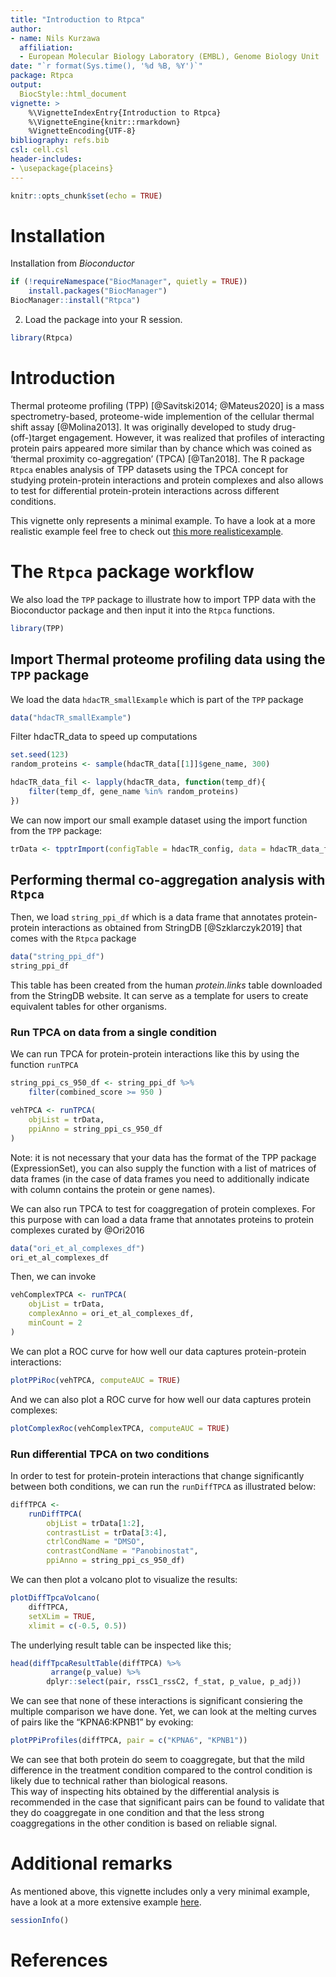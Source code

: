 ```yaml
---
title: "Introduction to Rtpca"
author:
- name: Nils Kurzawa
  affiliation: 
  - European Molecular Biology Laboratory (EMBL), Genome Biology Unit
date: "`r format(Sys.time(), '%d %B, %Y')`"
package: Rtpca
output:
  BiocStyle::html_document 
vignette: >
    %\VignetteIndexEntry{Introduction to Rtpca}
    %\VignetteEngine{knitr::rmarkdown}
    %VignetteEncoding{UTF-8}
bibliography: refs.bib
csl: cell.csl
header-includes: 
- \usepackage{placeins}
---
```


```r
knitr::opts_chunk$set(echo = TRUE)
```

# Installation

Installation from *Bioconductor*
```r
if (!requireNamespace("BiocManager", quietly = TRUE))
    install.packages("BiocManager")
BiocManager::install("Rtpca")
```

2. Load the package into your R session.
```r
library(Rtpca)
```

# Introduction

Thermal proteome profiling (TPP) [@Savitski2014; @Mateus2020] is a mass
spectrometry-based, proteome-wide implemention of the cellular thermal shift
assay [@Molina2013]. It was originally developed to study drug-(off-)target
engagement. However, it was realized that profiles of interacting protein 
pairs appeared more similar than by chance which was coined as 
'thermal proximity co-aggregation' (TPCA) [@Tan2018]. The R package `Rtpca`
enables analysis of TPP datasets using the TPCA concept for studying
protein-protein interactions and protein complexes and also allows to test for
differential protein-protein interactions across different conditions.         

This vignette only represents a minimal example. To have a look at a more
realistic example feel free to check out [this more realisticexample](https://github.com/nkurzaw/Rtpca_analysis/blob/master/Becher_et_al_reanalysis.pdf).

# The `Rtpca` package workflow

We also load the `TPP` package to illustrate how to import TPP data with the
Bioconductor package and then input it into the `Rtpca` functions.
```r
library(TPP)
```

## Import Thermal proteome profiling data using the `TPP` package

We load the data `hdacTR_smallExample` which is part of the `TPP` package
```r
data("hdacTR_smallExample")
```

Filter hdacTR_data to speed up computations
```r
set.seed(123)
random_proteins <- sample(hdacTR_data[[1]]$gene_name, 300)
```

```r
hdacTR_data_fil <- lapply(hdacTR_data, function(temp_df){
    filter(temp_df, gene_name %in% random_proteins)
})
```

We can now import our small example dataset using the import function from 
the `TPP` package:
```r
trData <- tpptrImport(configTable = hdacTR_config, data = hdacTR_data_fil)
```

## Performing thermal co-aggregation analysis with `Rtpca`

Then, we load `string_ppi_df` which is a data frame that annotates
protein-protein interactions as obtained from StringDB [@Szklarczyk2019] that
comes with the `Rtpca` package
```r
data("string_ppi_df")
string_ppi_df
```

This table has been created from the human *protein.links* table downloaded from the StringDB website. It can serve as a template for users to create equivalent tables for other organisms.

### Run TPCA on data from a single condition

We can run TPCA for protein-protein interactions like this by using the 
function `runTPCA` 
```r
string_ppi_cs_950_df <- string_ppi_df %>% 
    filter(combined_score >= 950 )

vehTPCA <- runTPCA(
    objList = trData,
    ppiAnno = string_ppi_cs_950_df
)
```
Note: it is not necessary that your data has the format of the TPP package
(ExpressionSet), you can also supply the function with a list of matrices of 
data frames (in the case of data frames you need to additionally indicate with
column contains the protein or gene names).

We can also run TPCA to test for coaggregation of protein complexes. For this
purpose with can load a data frame that annotates proteins to protein complexes
curated by @Ori2016
```r
data("ori_et_al_complexes_df")
ori_et_al_complexes_df
```

Then, we can invoke

```r
vehComplexTPCA <- runTPCA(
    objList = trData,
    complexAnno = ori_et_al_complexes_df,
    minCount = 2
)
```

We can plot a ROC curve for how well our data captures protein-protein
interactions:
```r
plotPPiRoc(vehTPCA, computeAUC = TRUE)
```

And we can also plot a ROC curve for how well our data captures protein
complexes:

```r
plotComplexRoc(vehComplexTPCA, computeAUC = TRUE)

```


### Run differential TPCA on two conditions 

In order to test for protein-protein interactions that change significantly
between both conditions, we can run the `runDiffTPCA` as illustrated below:

```r
diffTPCA <- 
    runDiffTPCA(
        objList = trData[1:2], 
        contrastList = trData[3:4],
        ctrlCondName = "DMSO",
        contrastCondName = "Panobinostat",
        ppiAnno = string_ppi_cs_950_df)
```

We can then plot a volcano plot to visualize the results:
```r
plotDiffTpcaVolcano(
    diffTPCA,
    setXLim = TRUE,
    xlimit = c(-0.5, 0.5))
```

The underlying result table can be inspected like this;
```r
head(diffTpcaResultTable(diffTPCA) %>% 
         arrange(p_value) %>% 
        dplyr::select(pair, rssC1_rssC2, f_stat, p_value, p_adj))
```

We can see that none of these interactions is significant consiering the 
multiple comparison we have done. Yet, we can look at the melting curves of 
pairs like the "KPNA6:KPNB1" by evoking:

```r
plotPPiProfiles(diffTPCA, pair = c("KPNA6", "KPNB1"))
```
We can see that both protein do seem to coaggregate, but that the mild 
difference in the treatment condition compared to the control condition is 
likely due to technical rather than biological reasons.       
This way of inspecting hits obtained by the differential analysis is 
recommended in the case that significant pairs can be found to validate that 
they do coaggregate in one condition and that the less strong coaggregations 
in the other condition is based on reliable signal.      


# Additional remarks
As mentioned above, this vignette includes only a very minimal example, have a
look at a more extensive example [here](https://github.com/nkurzaw/Rtpca_analysis/blob/master/Becher_et_al_reanalysis.pdf).

```r
sessionInfo()
```

# References
